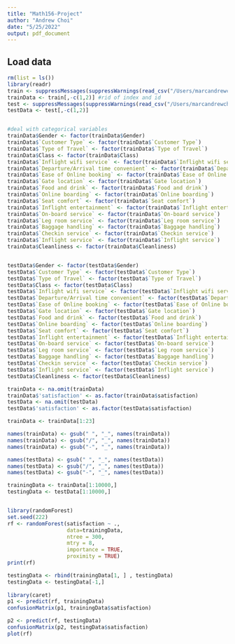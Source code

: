 ```yaml
---
title: "Math156-Project"
author: "Andrew Choi"
date: "5/25/2022"
output: pdf_document
---
```


## Load data

```r
rm(list = ls())
library(readr)
train <- suppressMessages(suppressWarnings(read_csv("/Users/marcandrewchoi/Desktop/UCLA/Spring 2022/Math 156/Final Proj/Math156_Project-main/archive/train.csv"))) #training data
trainData <- train[,-c(1,2)] #rid of index and id
test <- suppressMessages(suppressWarnings(read_csv("/Users/marcandrewchoi/Desktop/UCLA/Spring 2022/Math 156/Final Proj/Math156_Project-main/archive/test.csv"))) #testing data
testData <- test[,-c(1,2)]


#deal with categorical variables
trainData$Gender <- factor(trainData$Gender)
trainData$`Customer Type` <- factor(trainData$`Customer Type`)
trainData$`Type of Travel` <- factor(trainData$`Type of Travel`)
trainData$Class <- factor(trainData$Class)
trainData$`Inflight wifi service` <- factor(trainData$`Inflight wifi service`)
trainData$`Departure/Arrival time convenient` <- factor(trainData$`Departure/Arrival time convenient`)
trainData$`Ease of Online booking` <- factor(trainData$`Ease of Online booking`)
trainData$`Gate location` <- factor(trainData$`Gate location`)
trainData$`Food and drink` <- factor(trainData$`Food and drink`)
trainData$`Online boarding` <- factor(trainData$`Online boarding`)
trainData$`Seat comfort` <- factor(trainData$`Seat comfort`)
trainData$`Inflight entertainment` <- factor(trainData$`Inflight entertainment`)
trainData$`On-board service` <- factor(trainData$`On-board service`)
trainData$`Leg room service` <- factor(trainData$`Leg room service`)
trainData$`Baggage handling` <- factor(trainData$`Baggage handling`)
trainData$`Checkin service` <- factor(trainData$`Checkin service`)
trainData$`Inflight service` <- factor(trainData$`Inflight service`)
trainData$Cleanliness <- factor(trainData$Cleanliness)


testData$Gender <- factor(testData$Gender)
testData$`Customer Type` <- factor(testData$`Customer Type`)
testData$`Type of Travel` <- factor(testData$`Type of Travel`)
testData$Class <- factor(testData$Class)
testData$`Inflight wifi service` <- factor(testData$`Inflight wifi service`)
testData$`Departure/Arrival time convenient` <- factor(testData$`Departure/Arrival time convenient`)
testData$`Ease of Online booking` <- factor(testData$`Ease of Online booking`)
testData$`Gate location` <- factor(testData$`Gate location`)
testData$`Food and drink` <- factor(testData$`Food and drink`)
testData$`Online boarding` <- factor(testData$`Online boarding`)
testData$`Seat comfort` <- factor(testData$`Seat comfort`)
testData$`Inflight entertainment` <- factor(testData$`Inflight entertainment`)
testData$`On-board service` <- factor(testData$`On-board service`)
testData$`Leg room service` <- factor(testData$`Leg room service`)
testData$`Baggage handling` <- factor(testData$`Baggage handling`)
testData$`Checkin service` <- factor(testData$`Checkin service`)
testData$`Inflight service` <- factor(testData$`Inflight service`)
testData$Cleanliness <- factor(testData$Cleanliness)

trainData <- na.omit(trainData)
trainData$'satisfaction' <- as.factor(trainData$satisfaction)
testData <- na.omit(testData)
testData$'satisfaction' <- as.factor(testData$satisfaction)

trainData <- trainData[1:23]

names(trainData) <- gsub(" ", "_", names(trainData))
names(trainData) <- gsub("/", "_", names(trainData))
names(trainData) <- gsub("-", "_", names(trainData))

names(testData) <- gsub(" ", "_", names(testData))
names(testData) <- gsub("/", "_", names(testData))
names(testData) <- gsub("-", "_", names(testData))

trainingData <- trainData[1:10000,]
testingData <- testData[1:10000,]


library(randomForest)
set.seed(222)
rf <- randomForest(satisfaction ~ ., 
                   data=trainingData, 
                   ntree = 300,
                   mtry = 8,
                   importance = TRUE,
                   proximity = TRUE)
print(rf)

testingData <- rbind(trainingData[1, ] , testingData)
testingData <- testingData[-1,]
    
library(caret)
p1 <- predict(rf, trainingData)
confusionMatrix(p1, trainingData$satisfaction)

p2 <- predict(rf, testingData)
confusionMatrix(p2, testingData$satisfaction)
plot(rf)
```

